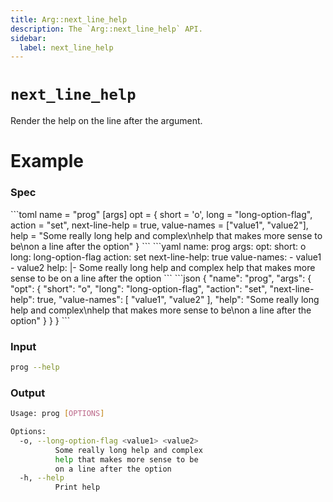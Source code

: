 ```yaml
---
title: Arg::next_line_help
description: The `Arg::next_line_help` API.
sidebar:
  label: next_line_help
---
```



# `next_line_help` <LinkButton href="https://docs.rs/clap/latest/clap/struct.Arg.html#method.next_line_help" icon="open-book" variant="minimal"></LinkButton>

<Badge text="since 0.1.0" size="small" />

Render the help on the line after the argument.

# Example

### Spec

<Tabs syncKey="format">
  <TabItem label="TOML">
```toml
name = "prog"
[args]
opt = { short = 'o', long = "long-option-flag", action = "set", next-line-help = true, value-names = ["value1", "value2"], help = "Some really long help and complex\nhelp that makes more sense to be\non a line after the option" }
```
  </TabItem>
  <TabItem label="YAML">
```yaml
name: prog
args:
  opt:
    short: o
    long: long-option-flag
    action: set
    next-line-help: true
    value-names:
    - value1
    - value2
    help: |-
      Some really long help and complex
      help that makes more sense to be
      on a line after the option
```
  </TabItem>
  <TabItem label="JSON">
```json
{
  "name": "prog",
  "args": {
    "opt": {
      "short": "o",
      "long": "long-option-flag",
      "action": "set",
      "next-line-help": true,
      "value-names": [
        "value1",
        "value2"
      ],
      "help": "Some really long help and complex\nhelp that makes more sense to be\non a line after the option"
    }
  }
}
```
  </TabItem>
</Tabs>

### Input

```bash
prog --help
```

### Output

```bash
Usage: prog [OPTIONS]

Options:
  -o, --long-option-flag <value1> <value2>
          Some really long help and complex
          help that makes more sense to be
          on a line after the option
  -h, --help
          Print help
```
